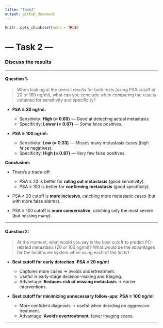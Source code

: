 ```yaml
---
title: "Task2"
output: github_document
---
```


```r
knitr::opts_chunk$set(echo = TRUE)
```

# --- Task 2 ---
### Discuss the results

---

#### **Question 1:**

> When looking at the overall results for both tests (using PSA cutoff of 20 or 100 ng/ml), what can you conclude when comparing the results obtained for sensitivity and specificity?

* **PSA ≥ 20 ng/ml:**

  * Sensitivity: **High (≈ 0.60)** — Good at detecting actual metastasis.
  * Specificity: **Lower (≈ 0.67)** — Some false positives.

* **PSA ≥ 100 ng/ml:**

  * Sensitivity: **Low (≈ 0.33)** — Misses many metastasis cases (high false negatives).
  * Specificity: **High (≈ 0.87)** — Very few false positives.

**Conclusion:**

* There's a trade-off:

  * PSA ≥ 20 is better for **ruling out metastasis** (good sensitivity).
  * PSA ≥ 100 is better for **confirming metastasis** (good specificity).
* PSA ≥ 20 cutoff is **more inclusive**, catching more metastatic cases (but with more false alarms).
* PSA ≥ 100 cutoff is **more conservative**, catching only the most severe (but missing many).

---

#### **Question 2:**

> At the moment, what would you say is the best cutoff to predict PC-related metastasis (20 or 100 ng/ml)? What would be the advantages for the healthcare system when using each of the tests?

* **Best cutoff for early detection**: **PSA ≥ 20 ng/ml**

  * Captures more cases → avoids undertreatment.
  * Useful in early-stage decision-making and triaging.
  * Advantage: **Reduces risk of missing metastasis** → earlier interventions.

* **Best cutoff for minimizing unnecessary follow-ups**: **PSA ≥ 100 ng/ml**

  * More confident diagnosis → useful when deciding on aggressive treatment.
  * Advantage: **Avoids overtreatment**, fewer imaging scans.

---